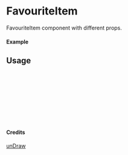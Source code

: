 
<Meta of={FavouriteItem} title="unDraw/FavouriteItem" />

# FavouriteItem

FavouriteItem component with different props.

#### Example

<Canvas of={FavouriteItem.Primary} />

## Usage

```ts
import { FavouriteItem } from "yadl-ui";

const Example = () => {
  return (
      <FavouriteItem />
  );
};

export default Example;
```

#### Credits
[unDraw](https://undraw.co/illustrations)
